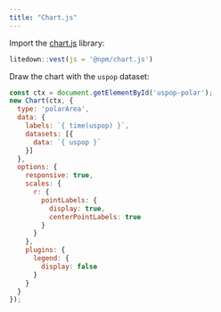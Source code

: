 ```yaml
---
title: "Chart.js"
---
```


Import the [chart.js](https://www.chartjs.org) library:

```r
litedown::vest(js = '@npm/chart.js')
```

Draw the chart with the `uspop` dataset:

```js
const ctx = document.getElementById('uspop-polar');
new Chart(ctx, {
  type: 'polarArea',
  data: {
    labels: `{ time(uspop) }`,
    datasets: [{
      data: `{ uspop }`
    }]
  },
  options: {
    responsive: true,
    scales: {
      r: {
        pointLabels: {
          display: true,
          centerPointLabels: true
        }
      }
    },
    plugins: {
      legend: {
        display: false
      }
    }
  }
});
```

<canvas id="uspop-polar"></canvas>
